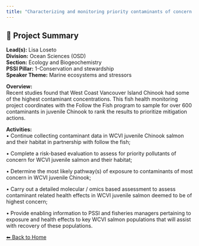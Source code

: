 ---
title: "Characterizing and monitoring priority contaminants of concern in WCVI juvenile salmon"
---

## 🧬 Project Summary

**Lead(s):** Lisa Loseto  
**Division:** Ocean Sciences (OSD)  
**Section:** Ecology and Biogeochemistry  
**PSSI Pillar:** 1-Conservation and stewardship  
**Speaker Theme:** Marine ecosystems and stressors  

**Overview:**  
Recent studies found that West Coast Vancouver Island Chinook had some of the highest contaminant concentrations. This fish health monitoring project coordinates with the Follow the Fish program to sample for over 600 contaminants in juvenile Chinook to rank the results to prioritize mitigation actions.   

**Activities:**  
• Continue collecting contaminant data in WCVI juvenile Chinook salmon and their habitat in partnership with follow the fish;
• Complete a risk-based evaluation to assess for priority pollutants of concern for WCVI juvenile salmon and their habitat;
• Determine the most likely pathway(s) of exposure to contaminants of most concern in WCVI juvenile Chinook;
• Carry out a detailed molecular / omics based assessment to assess contaminant related health effects in WCVI juvenile salmon deemed to be of highest concern;
• Provide enabling information to PSSI and fisheries managers pertaining to exposure and health effects to key WCVI salmon populations that will assist with recovery of these populations.

[⬅ Back to Home](../index.qmd)
